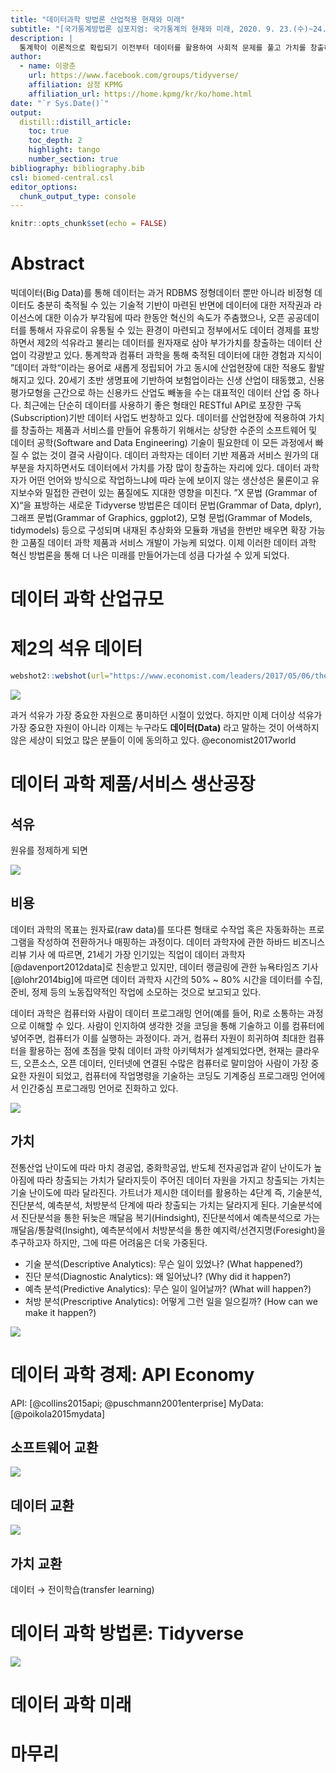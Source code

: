 ```yaml
---
title: "데이터과학 방법론 산업적용 현재와 미래"
subtitle: "[국가통계방법론 심포지엄: 국가통계의 현재와 미래, 2020. 9. 23.(수)~24.(목), 통계센터](http://kostat.go.kr/sri/srikor/srikor_spn/1/1/index.action)"
description: |
  통계학이 이론적으로 확립되기 이전부터 데이터를 활용하여 사회적 문제를 풀고 가치를 창출하고자하는 활동이 활발히 진행되었듯이, 데이터 과학을 산업현장에 적용하여 성공을 거둔 사례도 많고, 최근 유니콘으로 지칭되는 신생 스타트업 거의 모두 데이터 과학을 기업의 핵심역량으로 삼고 있다. 통계학과 차별화되는 데이터 과학 방법론의 핵심 내용을 응집하고 있는 데이터 과학 도구상자로 `Tidyverse`(타이디버스, 깔끔한 세상)를 들 수 있다. Tidyverse는 지구상 유일한 운영체제로 인정받고 있는 유닉스 운영체제의 철학을 계승하여 데이터 과학의 사실상 운영체제로 자리매김하고 있다. 거슬러 올라가 마이크로소프트의 개인용 컴퓨터 윈도우 운영체제에서 보았듯이 구글의 안드로이드 운영체제는 스마트폰을 하나의 산업으로 자리잡는데 커다란 기여를 했고, 더 나아가 안드로이드 생태계의 지속적인 성장도 담보하고 있고 있다. 데이터 경제를 굳건히 지탱하는 데이터 과학 운영체제인 `Tidyverse`는 데이터로부터 창출된 가치를 API로 만들어 더 큰 가치를 창출 시킬 수 있도록 학계는 물론이고 공공 및 산업계에도 데이터를 원자재로하는 선순환 경제성장모형을 만들어가는데 커다란 역할을 수행할 것으로 기대된다. 
author:
  - name: 이광춘
    url: https://www.facebook.com/groups/tidyverse/
    affiliation: 삼정 KPMG
    affiliation_url: https://home.kpmg/kr/ko/home.html
date: "`r Sys.Date()`"
output: 
  distill::distill_article:
    toc: true
    toc_depth: 2
    highlight: tango
    number_section: true
bibliography: bibliography.bib
csl: biomed-central.csl
editor_options: 
  chunk_output_type: console
---
```


```r
knitr::opts_chunk$set(echo = FALSE)
```

# Abstract

 빅데이터(Big Data)를 통해 데이터는 과거 RDBMS 정형데이터 뿐만 아니라 비정형 데이터도 충분히 축적될 수 있는 기술적 기반이 마련된 반면에 데이터에 대한 저작권과 라이선스에 대한 이슈가 부각됨에 따라 한동안 혁신의 속도가 주춤했으나, 오픈 공공데이터를 통해서 자유로이 유통될 수 있는 환경이 마련되고 정부에서도 데이터 경제를 표방하면서 제2의 석유라고 불리는 데이터를 원자재로 삼아 부가가치를 창출하는 데이터 산업이 각광받고 있다.
  통계학과 컴퓨터 과학을 통해 축적된 데이터에 대한 경험과 지식이 ”데이터 과학“이라는 용어로 새롭게 정립되어 가고 동시에 산업현장에 대한 적용도 활발해지고 있다. 20세기 초반 생명표에 기반하여 보험업이라는 신생 산업이 태동했고, 신용평가모형을 근간으로 하는 신용카드 산업도 빼놓을 수는 대표적인 데이터 산업 중 하나다. 최근에는 단순히 데이터를 사용하기 좋은 형태인 RESTful API로 포장한 구독(Subscription)기반 데이터 사업도 번창하고 있다.
  데이터를 산업현장에 적용하여 가치를 창출하는 제품과 서비스를 만들어 유통하기 위해서는 상당한 수준의 소프트웨어 및 데이터 공학(Software and Data Engineering) 기술이 필요한데 이 모든 과정에서 빠질 수 없는 것이 결국 사람이다. 데이터 과학자는 데이터 기반 제품과 서비스 원가의 대부분을 차지하면서도 데이터에서 가치를 가장 많이 창출하는 자리에 있다. 
  데이터 과학자가 어떤 언어와 방식으로 작업하느냐에 따라 눈에 보이지 않는 생산성은 물론이고 유지보수와 밀접한 관련이 있는 품질에도 지대한 영향을 미친다.  ”X 문법 (Grammar of X)“을 표방하는 새로운 Tidyverse 방법론은 데이터 문법(Grammar of Data, dplyr), 그래프 문법(Grammar of Graphics, ggplot2), 모형 문법(Grammar of Models, tidymodels) 등으로 구성되며 내재된 추상화와 모듈화 개념을 한번만 배우면 확장 가능한 고품질 데이터 과학 제품과 서비스 개발이 가능케 되었다. 이제 이러한 데이터 과학 혁신 방법론을 통해 더 나은 미래를 만들어가는데 성큼 다가설 수 있게 되었다. 

# 데이터 과학 산업규모

# 제2의 석유 데이터

```r
webshot2::webshot(url="https://www.economist.com/leaders/2017/05/06/the-worlds-most-valuable-resource-is-no-longer-oil-but-data", selector = "#content > article > div.ds-layout-grid.ds-layout-grid--edged.layout-article-header > div.article__lead-image > div > img", "fig/economist-bigdata-oil.png")
```

![](fig/economist-bigdata-oil.png)

과거 석유가 가장 중요한 자원으로 풍미하던 시절이 있었다. 하지만 이제 더이상 석유가 가장 중요한 자원이 아니라 이제는 누구라도 **데이터(Data)** 라고 말하는 것이 어색하지 않은 세상이 되었고 많은 분들이 이에 동의하고 있다. @economist2017world


# 데이터 과학 제품/서비스 생산공장

## 석유

원유를 정제하게 되면 

![](fig/data-economy-industry.png)


## 비용 {#data-science-cost}


데이터 과학의 목표는 원자료(raw data)를 또다른 형태로 수작업 혹은 자동화하는 프로그램을 작성하여 전환하거나 매핑하는 과정이다. 데이터 과학자에 관한 하바드 비즈니스 리뷰 기사 에 따르면, 21세기 가장 인기있는 직업이 데이터 과학자[@davenport2012data]로 친송받고 있지만, 데이터 랭글링에 관한 뉴욕타임즈 기사[@lohr2014big]에 따르면 데이터 과학자 시간의 50% ~ 80% 시간을 데이터를 수집, 준비, 정제 등의 노동집약적인 작업에 소모하는 것으로 보고되고 있다.

데이터 과학은 컴퓨터와 사람이 데이터 프로그래밍 언어(예를 들어, R)로 소통하는 과정으로 이해할 수 있다. 사람이 인지하여 생각한 것을 코딩을 통해 기술하고 이를 컴퓨터에 넣어주면, 컴퓨터가 이를 실행하는 과정이다. 과거, 컴퓨터 자원이 희귀하여 최대한 컴퓨터을 활용하는 점에 초점을 맞춰 데이터 과학 아키텍처가 설계되었다면, 현재는 클라우드, 오픈소스, 오픈 데이터, 인터넷에 연결된 수많은 컴퓨터로 말미암아 사람이 가장 중요한 자원이 되었고, 컴퓨터에 작업명령을 기술하는 코딩도 기계중심 프로그래밍 언어에서 인간중심 프로그래밍 언어로 진화하고 있다.

![](fig/data-science-cost.png)

## 가치 {#data-value}

전통산업 난이도에 따라 마치 경공업, 중화학공업, 반도체 전자공업과 같이 난이도가 높아짐에 따라 창출되는 가치가 달라지듯이 주어진 데이터 자원을 가지고 창출되는 가치는 기술 난이도에 따라 달라진다. 가트너가 제시한 데이터를 활용하는 4단계 즉, 기술분석, 진단분석, 예측분석, 처방분석 단계에 따라 창출되는 가치는 달라지게 된다. 기술분석에서 진단분석을 통한 뒤늦은 깨달음 복기(Hindsight), 진단분석에서 예측분석으로 가는 깨달음/통찰력(Insight), 예측분석에서 처방분석을 통한 예지력/선견지명(Foresight)을 추구하고자 하지만, 그에 따른 어려움은 더욱 가중된다. 

- 기술 분석(Descriptive Analytics): 무슨 일이 있었나? (What happened?)
- 진단 분석(Diagnostic Analytics): 왜 일어났나? (Why did it happen?)
- 예측 분석(Predictive Analytics): 무슨 일이 일어날까? (What will happen?)
- 처방 분석(Prescriptive Analytics): 어떻게 그런 일을 일으킬까? (How can we make it happen?)

![](fig/ds-gartner.png)


# 데이터 과학 경제: API Economy 

API: [@collins2015api; @puschmann2001enterprise]
MyData: [@poikola2015mydata]

## 소프트웨어 교환

![](fig/software-integration.png)

## 데이터 교환

![](fig/mydata-integration.png)

## 가치 교환

데이터 &rarr; 전이학습(transfer learning)

# 데이터 과학 방법론: Tidyverse

![](fig/tidyverse-workflow.png)

# 데이터 과학 미래

# 마무리 






